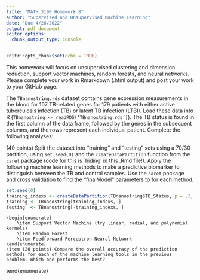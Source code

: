 ```yaml
---
title: "MATH 3190 Homework 8"
author: "Supervised and Unsupervised Machine Learning"
date: "Due 4/26/2022"
output: pdf_document
editor_options: 
  chunk_output_type: console
---
```

```r
knitr::opts_chunk$set(echo = TRUE)
```

This homework will focus on unsupervised clustering and dimension reduction, support vector machines, random forests, and neural networks. Please complete your work in Rmarkdown (.html output) and post your work to your GitHub page.

The $\texttt{TBnanostring.rds}$ dataset contains gene expression measurements in the blood for 107 TB-related genes for 179 patients with either active tuberculosis infection (TB) or latent TB infection (LTBI). Load these data into R ($\texttt{TBnanostring <- readRDS(`TBnanostring.rds')}$). The TB status is found in the first column of the data frame, followed by the genes in the subsequent columns, and the rows represent each individual patient. Complete the following analyses:  

\begin{enumerate}
    \item (20 points) Apply a UMAP clustering of the dataset, and plot the result using $\texttt{ggplot}$. Color the points based on TB status. How does UMAP preform in clustering these samples?
    \item (20 points) Use hierarchical clustering for classification and exploration of this dataset. Do the following:
     \begin{enumerate}
        \item Make a dendrogram of the hierarchical clustering result. Color the sample names based on TB status (see example code embedded in this RMarkdown) 
        
```r
hc <- hclust(dist(USArrests))
## make a dendrogram object, color the labels, make them smaller using the dendextend package
library(dendextend)
dend <- as.dendrogram(hc)
dend <- set(dend, "labels_cex", .25)
regions <- list(
  Northeast = c("Connecticut", "Maine", "Massachusetts", "New Hampshire", "Rhode Island", "Vermont", "New Jersey", "New York", "Pennsylvania"),
  Midwest = c("Illinois", "Indiana", "Michigan", "Ohio", "Wisconsin", "Iowa", "Kansas", "Minnesota", "Missouri", "Nebraska", "North Dakota", "South Dakota"),
  South = c("Delaware", "Florida", "Georgia", "Maryland", "North Carolina", "South Carolina", "Virginia","West Virginia", "Alabama", "Kentucky", "Mississippi",
            "Tennessee", "Arkansas", "Louisiana", "Oklahoma", "Texas"),
  West = c("Arizona", "Colorado", "Idaho", "Montana", "Nevada", "New Mexico", "Utah", "Wyoming", "Alaska", "California", "Hawaii", "Oregon", "Washington")
)
labels_colors(dend) <- sapply(rownames(USArrests)[order.dendrogram(dend)], grep, regions)

## plot the dendrogram
plot(dend)
```

        \item Cut the tree into 2 clusters. What are the proportions of TB/LTBI samples in each cluster? 
        \item Make a clustered heatmap of these data (see the lecture slides). 
    \end{enumerate}
    \item (40 points) Split the dataset into "training" and "testing" sets using a 70/30 partition, using $\texttt{set.seed(0)}$ and the $\texttt{createDataPartition}$ function from the $\texttt{caret}$ package (code for this is `hiding' in this .Rmd file!). Apply the following machine learning methods to make a predictive biomarker to distinguish between the TB and control samples. Use the $\texttt{caret}$ package and cross validation to find the "finalModel" parameters to for each method.  
```r
set.seed(0)
training_indexs <- createDataPartition(TBnanostring$TB_Status, p = .3, list = F)
training <- TBnanostring[training_indexs, ]
testing  <- TBnanostring[-training_indexs, ]
```
    \begin{enumerate}
        \item Support Vector Machine (try linear, radial, and polynomial kernels)
        \item Random Forest 
        \item Feedforward Perceptron Neural Network
    \end{enumerate}
    \item (20 points) Compare the overall accuracy of the prediction methods for each of the machine learning tools in the previous problem. Which one performs the best?  
\end{enumerate}

